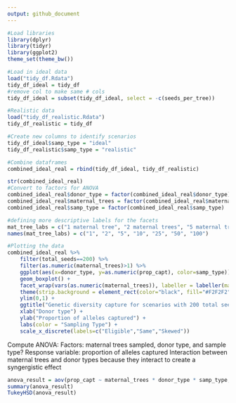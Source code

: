 ```yaml
---
output: github_document
---
```


```r
#Load libraries 
library(dplyr)
library(tidyr)
library(ggplot2)
theme_set(theme_bw())

#Load in ideal data 
load("tidy_df.Rdata")
tidy_df_ideal = tidy_df
#remove col to make same # cols 
tidy_df_ideal = subset(tidy_df_ideal, select = -c(seeds_per_tree))

#Realistic data
load("tidy_df_realistic.Rdata")
tidy_df_realistic = tidy_df

#Create new columns to identify scenarios 
tidy_df_ideal$samp_type = "ideal"
tidy_df_realistic$samp_type = "realistic"

#Combine dataframes
combined_ideal_real = rbind(tidy_df_ideal, tidy_df_realistic)
```

```r
str(combined_ideal_real)
#Convert to factors for ANOVA
combined_ideal_real$donor_type = factor(combined_ideal_real$donor_type)
combined_ideal_real$maternal_trees = factor(combined_ideal_real$maternal_trees)
combined_ideal_real$samp_type = factor(combined_ideal_real$samp_type)
```

```r
#defining more descriptive labels for the facets 
mat_tree_labs = c("1 maternal tree", "2 maternal trees", "5 maternal trees", "10 maternal trees", "25 maternal trees", "50 maternal trees", "100 maternal trees")
names(mat_tree_labs) = c("1", "2", "5", "10", "25", "50", "100")

#Plotting the data
combined_ideal_real %>%
    filter(total_seeds==200) %>%
    filter(as.numeric(maternal_trees)>1) %>%
    ggplot(aes(x=donor_type, y=as.numeric(prop_capt), color=samp_type)) +
    geom_boxplot() +
    facet_wrap(vars(as.numeric(maternal_trees)), labeller = labeller(maternal_trees = mat_tree_labs)) +
    theme(strip.background = element_rect(color="black", fill="#F2F2F2", linetype="solid")) +
    ylim(0,1) + 
    ggtitle("Genetic diversity capture for scenarios with 200 total seeds sampled") +
    xlab("Donor type") +
    ylab("Proportion of alleles captured") +
    labs(color = "Sampling Type") +
    scale_x_discrete(labels=c("Eligible","Same","Skewed"))
```

Compute ANOVA:
Factors: maternal trees sampled, donor type, and sample type? 
Response variable: proportion of alleles captured 
Interaction between maternal trees and donor types because they interact to create a syngergistic effect 
```r
anova_result = aov(prop_capt ~ maternal_trees * donor_type * samp_type, data = combined_ideal_real)
summary(anova_result)
TukeyHSD(anova_result)
```

